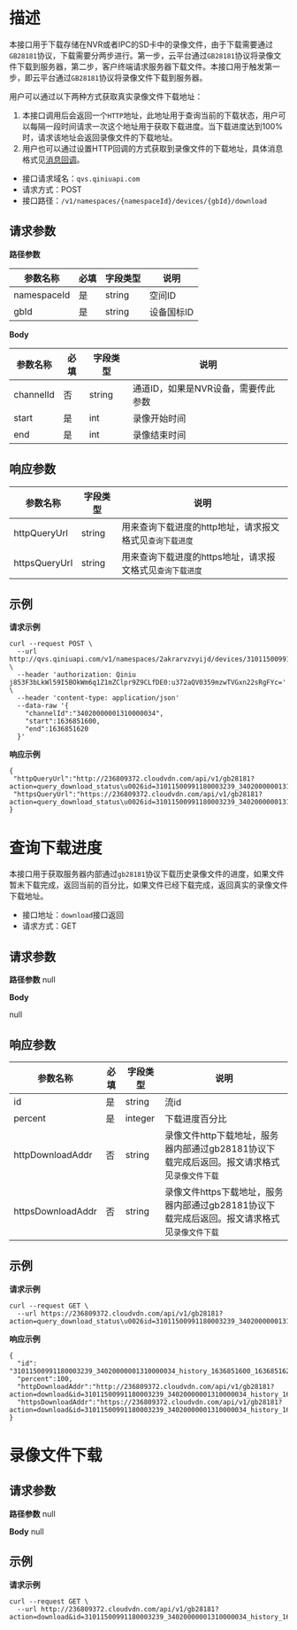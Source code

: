 # **描述**

本接口用于下载存储在NVR或者IPC的SD卡中的录像文件，由于下载需要通过`GB28181`协议，下载需要分两步进行。第一步，云平台通过`GB28181`协议将录像文件下载到服务器，第二步，客户终端请求服务器下载文件。本接口用于触发第一步，即云平台通过`GB28181`协议将录像文件下载到服务器。

用户可以通过以下两种方式获取真实录像文件下载地址：

1. 本接口调用后会返回一个`HTTP`地址，此地址用于查询当前的下载状态，用户可以每隔一段时间请求一次这个地址用于获取下载进度。当下载进度达到100%时，请求该地址会返回录像文件的下载地址。
2. 用户也可以通过设置HTTP回调的方式获取到录像文件的下载地址，具体消息格式见[消息回调](https://developer.qiniu.com/qvs/10240/the-message-callback)。

* 接口请求域名：`qvs.qiniuapi.com`
* 请求方式：POST
* 接口路径：`/v1/namespaces/{namespaceId}/devices/{gbId}/download`

## **请求参数**

**路径参数**

| 参数名称    | 必填 | 字段类型 | 说明       |
| ----------- | ---- | -------- | ---------- |
| namespaceId | 是   | string   | 空间ID     |
| gbId        | 是   | string   | 设备国标ID |

**Body**

| 参数名称  | 必填 | 字段类型 | 说明                                |
| --------- | ---- | -------- | ----------------------------------- |
| channelId | 否   | string   | 通道ID，如果是NVR设备，需要传此参数 |
| start     | 是   | int      | 录像开始时间                        |
| end       | 是   | int      | 录像结束时间                        |

## **响应参数**

| 参数名称      | 字段类型 | 说明                                                      |
| ------------- | -------- | --------------------------------------------------------- |
| httpQueryUrl  | string   | 用来查询下载进度的http地址，请求报文格式见`查询下载进度`  |
| httpsQueryUrl | string   | 用来查询下载进度的https地址，请求报文格式见`查询下载进度` |

## **示例**

**请求示例**

```
curl --request POST \
  --url http://qvs.qiniuapi.com/v1/namespaces/2akrarvzvyijd/devices/31011500991180003239/download \
  --header 'authorization: Qiniu j853F3bLkWl59I5BOkWm6q1Z1mZClpr9Z9CLfDE0:u372aQV0359mzwTVGxn22sRgFYc=' \
  --header 'content-type: application/json'
  --data-raw '{
    "channelId":"34020000001310000034",
    "start":1636851600,
    "end":1636851620
  }'
```

**响应示例**

```
{
 "httpQueryUrl":"http://236809372.cloudvdn.com/api/v1/gb28181?action=query_download_status\u0026id=31011500991180003239_34020000001310000034_history_1636851600_1636851620\u0026ip=14.29.108.156\u0026app=2xenzw72izhqy",
 "httpsQueryUrl":"https://236809372.cloudvdn.com/api/v1/gb28181?action=query_download_status\u0026id=31011500991180003239_34020000001310000034_history_1636851600_1636851620\u0026ip=14.29.108.156\u0026app=2xenzw72izhqy"
}
```

# **查询下载进度**

本接口用于获取服务器内部通过`gb28181`协议下载历史录像文件的进度，如果文件暂未下载完成，返回当前的百分比，如果文件已经下载完成，返回真实的录像文件下载地址。

* 接口地址：`download`接口返回
* 请求方式：GET

## **请求参数**

**路径参数**
null

**Body**

null

## **响应参数**

| 参数名称          | 必填 | 字段类型 | 说明                                                         |
| ----------------- | ---- | -------- | ------------------------------------------------------------ |
| id                | 是   | string   | 流id                                                         |
| percent           | 是   | integer  | 下载进度百分比                                               |
| httpDownloadAddr  | 否   | string   | 录像文件http下载地址，服务器内部通过gb28181协议下载完成后返回。报文请求格式见`录像文件下载` |
| httpsDownloadAddr | 否   | string   | 录像文件https下载地址，服务器内部通过gb28181协议下载完成后返回。报文请求格式见`录像文件下载` |

## **示例**

**请求示例**

```
curl --request GET \
  --url https://236809372.cloudvdn.com/api/v1/gb28181?action=query_download_status\u0026id=31011500991180003239_34020000001310000034_history_1636851600_1636851620\u0026ip=14.29.108.156\u0026app=2xenzw72izhqy
```

**响应示例**

```
{
  "id": "31011500991180003239_34020000001310000034_history_1636851600_1636851620",
  "percent":100,
  "httpDownloadAddr":"http://236809372.cloudvdn.com/api/v1/gb28181?action=download&id=31011500991180003239_34020000001310000034_history_1636851600_1636851620&app=2xenzw72izhqy&ip=14.29.108.156",
  "httpsDownloadAddr":"https://236809372.cloudvdn.com/api/v1/gb28181?action=download&id=31011500991180003239_34020000001310000034_history_1636851600_1636851620&app=2xenzw72izhqy&ip=14.29.108.156",
}
```

# **录像文件下载**

## **请求参数**

 **路径参数**
null

 **Body**
null

## **示例**

**请求示例**

```
curl --request GET \
  --url http://236809372.cloudvdn.com/api/v1/gb28181?action=download&id=31011500991180003239_34020000001310000034_history_1636851600_1636851620&app=2xenzw72izhqy&ip=14.29.108.156
```

